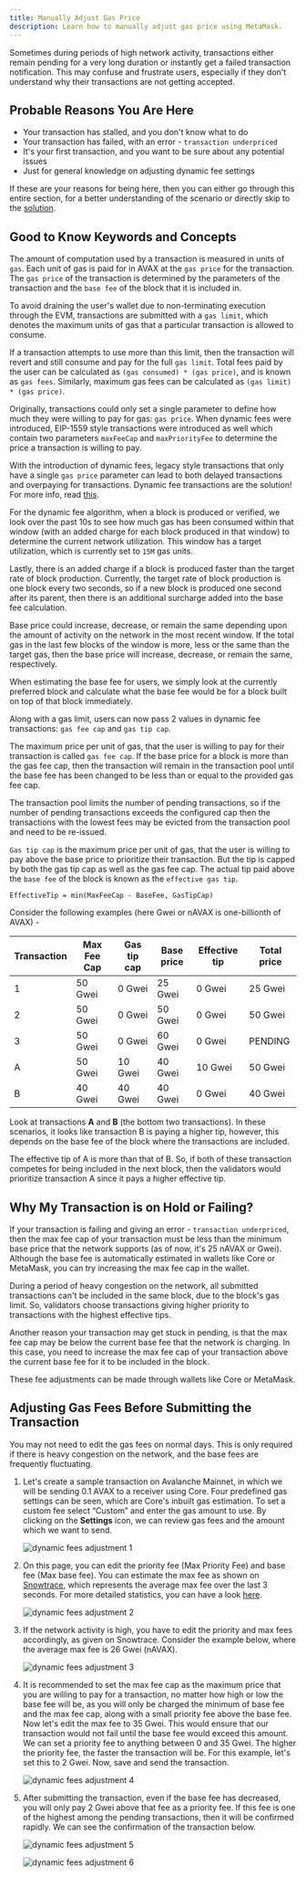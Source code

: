 ```yaml
---
title: Manually Adjust Gas Price
description: Learn how to manually adjust gas price using MetaMask.
---
```


Sometimes during periods of high network activity, transactions either remain pending for a very long duration or instantly get a failed transaction notification. This may confuse and frustrate users, especially if they don't understand why their transactions are not getting accepted.

## Probable Reasons You Are Here

- Your transaction has stalled, and you don't know what to do
- Your transaction has failed, with an error - `transaction underpriced`
- It's your first transaction, and you want to be sure about any potential issues
- Just for general knowledge on adjusting dynamic fee settings

If these are your reasons for being here, then you can either go through this entire section, for a better understanding of the scenario or directly skip to the [solution](#adjusting-gas-fees-before-submitting-the-transaction).

## Good to Know Keywords and Concepts

The amount of computation used by a transaction is measured in units of `gas`. Each unit of gas is paid for in AVAX at the `gas price` for the transaction. The `gas price` of the transaction is determined by the parameters of the transaction and the `base fee` of the block that it is included in.

To avoid draining the user's wallet due to non-terminating execution through the EVM, transactions are submitted with a `gas limit`, which denotes the maximum units of gas that a particular transaction is allowed to consume.

If a transaction attempts to use more than this limit, then the transaction will revert and still consume and pay for the full `gas limit`. Total fees paid by the user can be calculated as `(gas consumed) * (gas price)`, and is known as `gas fees`. Similarly, maximum gas fees can be calculated as `(gas limit) * (gas price)`.

Originally, transactions could only set a single parameter to define how much they were willing to pay for gas: `gas price`. When dynamic fees were introduced, EIP-1559 style transactions were introduced as well which contain two parameters `maxFeeCap` and `maxPriorityFee` to determine the price a transaction is willing to pay.

With the introduction of dynamic fees, legacy style transactions that only have a single `gas price` parameter can lead to both delayed transactions and overpaying for transactions. Dynamic fee transactions are the solution! For more info, read [this](/docs/dapps/advanced-tutorials/dynamic-gas-fees).

For the dynamic fee algorithm, when a block is produced or verified, we look over the past 10s to see how much gas has been consumed within that window (with an added charge for each block produced in that window) to determine the current network utilization. This window has a target utilization, which is currently set to `15M` gas units.

Lastly, there is an added charge if a block is produced faster than the target rate of block production. Currently, the target rate of block production is one block every two seconds, so if a new block is produced one second after its parent, then there is an additional surcharge added into the base fee calculation.

Base price could increase, decrease, or remain the same depending upon the amount of activity on the network in the most recent window. If the total gas in the last few blocks of the window is more, less or the same than the target gas, then the base price will increase, decrease, or remain the same, respectively.

When estimating the base fee for users, we simply look at the currently preferred block and calculate what the base fee would be for a block built on top of that block immediately.

Along with a gas limit, users can now pass 2 values in dynamic fee transactions: `gas fee cap` and `gas tip cap`.

The maximum price per unit of gas, that the user is willing to pay for their transaction is called `gas fee cap`. If the base price for a block is more than the gas fee cap, then the transaction will remain in the transaction pool until the base fee has been changed to be less than or equal to the provided gas fee cap.

<Callout title="Note">
The transaction pool limits the number of pending transactions, so if the number of pending transactions exceeds the configured cap then the transactions with the lowest fees may be evicted from the transaction pool and need to be re-issued.
</Callout>

`Gas tip cap` is the maximum price per unit of gas, that the user is willing to pay above the base price to prioritize their transaction. But the tip is capped by both the gas tip cap as well as the gas fee cap. The actual tip paid above the `base fee` of the block is known as the `effective gas tip`.

```
EffectiveTip = min(MaxFeeCap - BaseFee, GasTipCap)
```

Consider the following examples (here Gwei or nAVAX is one-billionth of AVAX) -

|Transaction|Max Fee Cap|Gas tip cap|Base price|Effective tip|Total price|
|-----------|-----------|-----------|----------|-------------|-----------|
|1          |50 Gwei    |0 Gwei     |25 Gwei   |0 Gwei       |25 Gwei    |
|2          |50 Gwei    |0 Gwei     |50 Gwei   |0 Gwei       |50 Gwei    |
|3          |50 Gwei    |0 Gwei     |60 Gwei   |0 Gwei       |PENDING    |
|A          |50 Gwei    |10 Gwei    |40 Gwei   |10 Gwei      |50 Gwei    |
|B          |40 Gwei    |40 Gwei    |40 Gwei   |0 Gwei       |40 Gwei    |

Look at transactions **A** and **B** (the bottom two transactions). In these scenarios, it looks like transaction B is paying a higher tip, however, this depends on the base fee of the block where the transactions are included.

The effective tip of A is more than that of B. So, if both of these transaction competes for being included in the next block, then the validators would prioritize transaction A since it pays a higher effective tip.

## Why My Transaction is on Hold or Failing?

If your transaction is failing and giving an error - `transaction underpriced`, then the max fee cap of your transaction must be less than the minimum base price that the network supports (as of now, it's 25 nAVAX or Gwei). Although the base fee is automatically estimated in wallets like Core or MetaMask, you can try increasing the max fee cap in the wallet.

During a period of heavy congestion on the network, all submitted transactions can't be included in the same block, due to the block's gas limit. So, validators choose transactions giving higher priority to transactions with the highest effective tips.

Another reason your transaction may get stuck in pending, is that the max fee cap may be below the current base fee that the network is charging. In this case, you need to increase the max fee cap of your transaction above the current base fee for it to be included in the block.

These fee adjustments can be made through wallets like Core or MetaMask.

## Adjusting Gas Fees Before Submitting the Transaction

You may not need to edit the gas fees on normal days. This is only required if there is heavy congestion on the network, and the base fees are frequently fluctuating.

1.  Let's create a sample transaction on Avalanche Mainnet, in which we will be sending 0.1 AVAX to a receiver using Core. Four predefined gas settings can be seen, which are Core's inbuilt gas estimation. To set a custom fee select “Custom” and enter the gas amount to use. By clicking on the **Settings** icon, we can review gas fees and the amount which we want to send.
    
    ![dynamic fees adjustment 1](/images/gas1.png)
    
2.  On this page, you can edit the priority fee (Max Priority Fee) and base fee (Max base fee). You can estimate the max fee as shown on [Snowtrace](https://snowtrace.io/gastracker), which represents the average max fee over the last 3 seconds. For more detailed statistics, you can have a look [here](https://stats.avax.network/dashboard/c-chain-activity/).
    
    ![dynamic fees adjustment 2](/images/gas2.png)
    
3.  If the network activity is high, you have to edit the priority and max fees accordingly, as given on Snowtrace. Consider the example below, where the average max fee is 26 Gwei (nAVAX).
    
    ![dynamic fees adjustment 3](/images/gas3.png)
    
4.  It is recommended to set the max fee cap as the maximum price that you are willing to pay for a transaction, no matter how high or low the base fee will be, as you will only be charged the minimum of base fee and the max fee cap, along with a small priority fee above the base fee. Now let's edit the max fee to 35 Gwei. This would ensure that our transaction would not fail until the base fee would exceed this amount. We can set a priority fee to anything between 0 and 35 Gwei. The higher the priority fee, the faster the transaction will be. For this example, let's set this to 2 Gwei. Now, save and send the transaction.
    
    ![dynamic fees adjustment 4](/images/gas4.png)
    
5.  After submitting the transaction, even if the base fee has decreased, you will only pay 2 Gwei above that fee as a priority fee. If this fee is one of the highest among the pending transactions, then it will be confirmed rapidly. We can see the confirmation of the transaction below.
    
    ![dynamic fees adjustment 5](/images/gas5.png)
    
    ![dynamic fees adjustment 6](/images/gas6.png)
